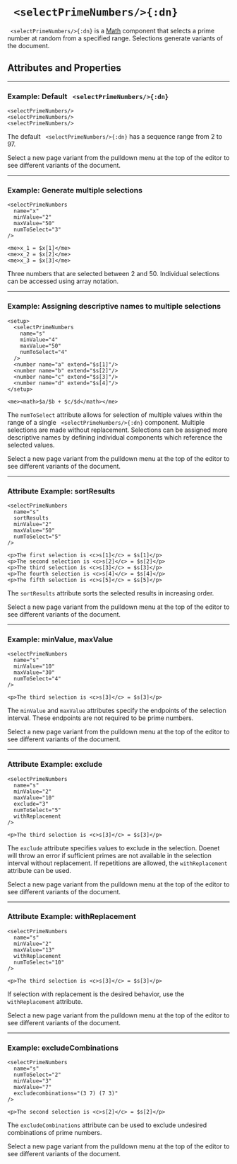 


# ` <selectPrimeNumbers/>{:dn}`


` <selectPrimeNumbers/>{:dn}` is a [Math](../document_structure/essentialConcepts#component-types) 
component that selects a prime number at random from a specified range. Selections generate variants of the document.

## Attributes and Properties 
 <AttrDisplay name='selectPrimeNumbers'/> 
 <PropDisplay name='selectPrimeNumbers'/>

---

### Example: Default ` <selectPrimeNumbers/>{:dn}`


```doenet-editor-horiz
<selectPrimeNumbers/>
<selectPrimeNumbers/>
<selectPrimeNumbers/>
```



The default ` <selectPrimeNumbers/>{:dn}` has a sequence range from $2$ to $97$.

Select a new page variant from the pulldown menu at the top of the 
editor to see different variants of the document.

---

### Example: Generate multiple selections


```doenet-editor-horiz
<selectPrimeNumbers 
  name="x"
  minValue="2" 
  maxValue="50" 
  numToSelect="3"
/>

<me>x_1 = $x[1]</me>
<me>x_2 = $x[2]</me>
<me>x_3 = $x[3]</me>  
```



Three numbers that are selected between $2$ and $50$. Individual
selections can be accessed using array notation.



---

### Example: Assigning descriptive names to multiple selections


```doenet-editor-horiz
<setup>
  <selectPrimeNumbers 
    name="s" 
    minValue="4" 
    maxValue="50" 
    numToSelect="4"
  />
  <number name="a" extend="$s[1]"/>
  <number name="b" extend="$s[2]"/>
  <number name="c" extend="$s[3]"/>
  <number name="d" extend="$s[4]"/>
</setup>

<me><math>$a/$b + $c/$d</math></me>
```



The `numToSelect` attribute allows for selection of multiple values within the range of a single ` <selectPrimeNumbers/>{:dn}` 
component. Multiple selections are made without replacement. Selections can be assigned more descriptive names by defining individual components
which reference the selected values.

Select a new page variant from the pulldown menu at the top of the 
editor to see different variants of the document.



---

### Attribute Example: sortResults


```doenet-editor-horiz
<selectPrimeNumbers 
  name="s" 
  sortResults 
  minValue="2" 
  maxValue="50" 
  numToSelect="5"
/>

<p>The first selection is <c>s[1]</c> = $s[1]</p>
<p>The second selection is <c>s[2]</c> = $s[2]</p>
<p>The third selection is <c>s[3]</c> = $s[3]</p>
<p>The fourth selection is <c>s[4]</c> = $s[4]</p>
<p>The fifth selection is <c>s[5]</c> = $s[5]</p>
```



The `sortResults` attribute sorts the selected results in increasing order.

Select a new page variant from the pulldown menu at the top of the 
editor to see different variants of the document.

---

### Example: minValue, maxValue


```doenet-editor-horiz
<selectPrimeNumbers
  name="s" 
  minValue="10" 
  maxValue="30" 
  numToSelect="4"
/>

<p>The third selection is <c>s[3]</c> = $s[3]</p>
```



The `minValue` and `maxValue` attributes specify the endpoints of the selection interval. These endpoints are not required to be prime numbers.

Select a new page variant from the pulldown menu at the top of the 
editor to see different variants of the document.

---

### Attribute Example: exclude


```doenet-editor-horiz
<selectPrimeNumbers 
  name="s" 
  minValue="2" 
  maxValue="10" 
  exclude="3"
  numToSelect="5"
  withReplacement
/>

<p>The third selection is <c>s[3]</c> = $s[3]</p>
```



The `exclude` attribute specifies values to exclude in the selection. 
Doenet will throw an error if sufficient primes are not available in the selection interval without 
replacement. If repetitions are allowed, the `withReplacement` attribute can be used.

Select a new page variant from the pulldown menu at the top of the 
editor to see different variants of the document.


---

### Attribute Example: withReplacement


```doenet-editor-horiz
<selectPrimeNumbers
  name="s" 
  minValue="2" 
  maxValue="13" 
  withReplacement
  numToSelect="10"
/>

<p>The third selection is <c>s[3]</c> = $s[3]</p>
```

If selection with replacement is the desired behavior, use the `withReplacement` attribute.

Select a new page variant from the pulldown menu at the top of the 
editor to see different variants of the document.


---

### Example: excludeCombinations


```doenet-editor-horiz
<selectPrimeNumbers 
  name="s" 
  numToSelect="2"  
  minValue="3" 
  maxValue="7"
  excludecombinations="(3 7) (7 3)" 
/>

<p>The second selection is <c>s[2]</c> = $s[2]</p>  
```



The `excludeCombinations` attribute can be used to exclude undesired combinations of prime numbers. 

Select a new page variant from the pulldown menu at the top of the 
editor to see different variants of the document.


